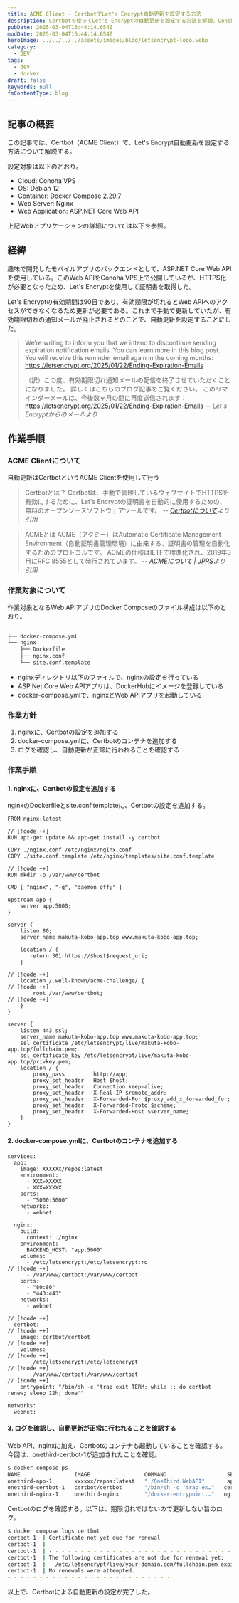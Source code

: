 ```yaml
---
title: ACME Client - CertbotでLet's Encrypt自動更新を設定する方法
description: Certbotを使ってLet's Encryptの自動更新を設定する方法を解説。Conoha VPSで運用しているASP.NET Core Web APIを例に、Docker Composeでの設定手順をまとめる。
pubDate: 2025-03-04T16:44:14.654Z
modDate: 2025-03-04T16:44:14.654Z
heroImage: ../../../../assets/images/blog/letsencrypt-logo.webp
category:
  - DEV
tags:
  - dev
  - docker
draft: false
keywords: null
fmContentType: blog
---
```



## 記事の概要

この記事では、Certbot（ACME Client）で、Let's Encrypt自動更新を設定する方法について解説する。

設定対象は以下のとおり。

- Cloud: Conoha VPS
- OS: Debian 12
- Container: Docker Compose 2.29.7
- Web Server: Nginx
- Web Application: ASP.NET Core Web API

上記Webアプリケーションの詳細については以下を参照。

<BlogCard
    title="ASP.NET Core Web & nginxをConoHa VPS & Docker composeで公開する"
    description="ASP.NET Core WebアプリをConoHa VPSで公開する手順をまとめた。Webサーバはnginxを使用し、Docker Composeで実行。OS（Debian）の初期設定からLet's EncryptによるHTTPS化までを記す。"
    url='https://www.neputa-note.net/2024/11/aspnetcore-nginx-docker-conoha-vps/'
    domain='www.neputa-note.net' />

## 経緯

趣味で開発したモバイルアプリのバックエンドとして、ASP.NET Core Web APIを使用している。このWeb APIをConoha VPS上で公開しているが、HTTPS化が必要となったため、Let's Encryptを使用して証明書を取得した。

Let's Encryptの有効期間は90日であり、有効期限が切れるとWeb APIへのアクセスができなくなるため更新が必要である。これまで手動で更新していたが、有効期限切れの通知メールが廃止されるとのことで、自動更新を設定することにした。

>  We’re writing to inform you that we intend to discontinue sending expiration notification emails. You can learn more in this blog post. You will receive this reminder email again in the coming months:  https://letsencrypt.org/2025/01/22/Ending-Expiration-Emails
>
> （訳）この度、有効期限切れ通知メールの配信を終了させていただくことになりました。 詳しくはこちらのブログ記事をご覧ください。 このリマインダーメールは、今後数ヶ月の間に再度送信されます：  https://letsencrypt.org/2025/01/22/Ending-Expiration-Emails <cite>-- Let's Encryptからのメールより</cite>

## 作業手順

### ACME Clientについて

自動更新はCertbotというACME Clientを使用して行う

> Certbotとは？
> Certbotは、手動で管理しているウェブサイトでHTTPSを有効にするために、Let's Encryptの証明書を自動的に使用するための、無料のオープンソースソフトウェアツールです。
<cite>-- [Certbotについて](https://certbot.dokyumento.jp/pages/about)より引用</cite>

> ACMEとは
> ACME（アクミー）はAutomatic Certificate Management Environment（自動証明書管理環境）に由来する、証明書の管理を自動化するためのプロトコルです。 ACMEの仕様はIETFで標準化され、2019年3月にRFC 8555として発行されています。 <cite>-- [ACMEについて | JPRS](https://jprs.jp/pubcert/about/ACME/)より引用</cite>

### 作業対象について

作業対象となるWeb APIアプリのDocker Composeのファイル構成は以下のとおり。

```bash docker-compose構成
.
├── docker-compose.yml
└── nginx
    ├── Dockerfile
    ├── nginx.conf
    └── site.conf.template
```

- nginxディレクトリ以下のファイルで、nginxの設定を行っている
- ASP.Net Core Web APIアプリは、DockerHubにイメージを登録している
- docker-compose.ymlで、nginxとWeb APIアプリを起動している

### 作業方針

1. nginxに、Certbotの設定を追加する
2. docker-compose.ymlに、Certbotのコンテナを追加する
3. ログを確認し、自動更新が正常に行われることを確認する

### 作業手順

#### 1. nginxに、Certbotの設定を追加する

nginxのDockerfileとsite.conf.templateに、Certbotの設定を追加する。

```docker nginx/Dockerfile
FROM nginx:latest

// [!code ++]
RUN apt-get update && apt-get install -y certbot

COPY ./nginx.conf /etc/nginx/nginx.conf
COPY ./site.conf.template /etc/nginx/templates/site.conf.template

// [!code ++]
RUN mkdir -p /var/www/certbot

CMD [ "nginx", "-g", "daemon off;" ]
```

```log nginx/site.conf.template
upstream app {
    server app:5000;
}

server {
    listen 80;
    server_name makuta-kobo-app.top www.makuta-kobo-app.top;

    location / {
       return 301 https://$host$request_uri;
    }

// [!code ++]
    location /.well-known/acme-challenge/ {
// [!code ++]
        root /var/www/certbot;
// [!code ++]
    }
}

server {
    listen 443 ssl;
    server_name makuta-kobo-app.top www.makuta-kobo-app.top;
    ssl_certificate /etc/letsencrypt/live/makuta-kobo-app.top/fullchain.pem;
    ssl_certificate_key /etc/letsencrypt/live/makuta-kobo-app.top/privkey.pem;
    location / {
        proxy_pass         http://app;
        proxy_set_header   Host $host;
        proxy_set_header   Connection keep-alive;
        proxy_set_header   X-Real-IP $remote_addr;
        proxy_set_header   X-Forwarded-For $proxy_add_x_forwarded_for;
        proxy_set_header   X-Forwarded-Proto $scheme;
        proxy_set_header   X-Forwarded-Host $server_name;
    }
}
```

#### 2. docker-compose.ymlに、Certbotのコンテナを追加する

```docker docker-compose.yml
services:
  app:
    image: XXXXXX/repos:latest
    environment:
      - XXX=XXXXX
      - XXX=XXXXX
    ports:
      - "5000:5000"
    networks:
      - webnet

  nginx:
    build:
      context: ./nginx
    environment:
      BACKEND_HOST: "app:5000"
    volumes:
      - /etc/letsencrypt:/etc/letsencrypt:ro
// [!code ++]
      - /var/www/certbot:/var/www/certbot
    ports:
      - "80:80"
      - "443:443"
    networks:
      - webnet

// [!code ++]
  certbot:
// [!code ++]
    image: certbot/certbot
// [!code ++]
    volumes:
// [!code ++]
      - /etc/letsencrypt:/etc/letsencrypt
// [!code ++]
      - /var/www/certbot:/var/www/certbot
// [!code ++]
    entrypoint: "/bin/sh -c 'trap exit TERM; while :; do certbot renew; sleep 12h; done'"

networks:
  webnet:
```

#### 3. ログを確認し、自動更新が正常に行われることを確認する

Web API、nginxに加え、Certbotのコンテナも起動していることを確認する。
今回は、onethird-certbot-1が追加されたことを確認。

```bash docker-compose-ps
$ docker compose ps
NAME                 IMAGE                 COMMAND                   SERVICE
onethird-app-1       xxxxxx/repos:latest   "./OneThird.WebAPI"       app
onethird-certbot-1   certbot/certbot       "/bin/sh -c 'trap ex…"   certbot
onethird-nginx-1     onethird-nginx        "/docker-entrypoint.…"   nginx
```

Certbotのログを確認する。以下は、期限切れではないので更新しない旨のログ。

```bash certbot-logs
$ docker compose logs certbot
certbot-1  | Certificate not yet due for renewal
certbot-1  |
certbot-1  | - - - - - - - - - - - - - - - - - - - - - - - - - - - - - - - - - - - - - - - -
certbot-1  | The following certificates are not due for renewal yet:
certbot-1  |   /etc/letsencrypt/live/your-domain.com/fullchain.pem expires on 2025-04-25 (skipped)
certbot-1  | No renewals were attempted.
- - - - - - - - - - - - - - - - - - - - - - - - - -
```

以上で、Certbotによる自動更新の設定が完了した。
